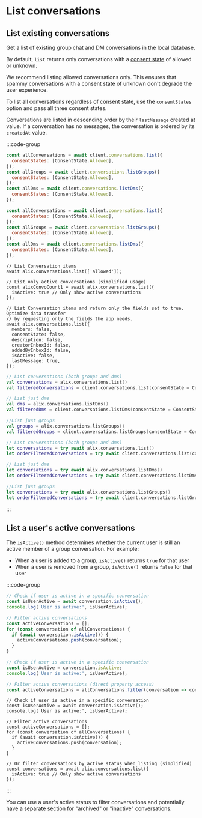 # List conversations

## List existing conversations

Get a list of existing group chat and DM conversations in the local database.

By default, `list` returns only conversations with a [consent state](/chat-apps/user-consent/user-consent#how-user-consent-preferences-are-set) of allowed or unknown.

We recommend listing allowed conversations only. This ensures that spammy conversations with a consent state of unknown don't degrade the user experience.

To list all conversations regardless of consent state, use the `consentStates` option and pass all three consent states.

Conversations are listed in descending order by their `lastMessage` created at value. If a conversation has no messages, the conversation is ordered by its `createdAt` value.

:::code-group

```js [Browser]
const allConversations = await client.conversations.list({
  consentStates: [ConsentState.Allowed],
});
const allGroups = await client.conversations.listGroups({
  consentStates: [ConsentState.Allowed],
});
const allDms = await client.conversations.listDms({
  consentStates: [ConsentState.Allowed],
});
```

```js [Node]
const allConversations = await client.conversations.list({
  consentStates: [ConsentState.Allowed],
});
const allGroups = await client.conversations.listGroups({
  consentStates: [ConsentState.Allowed],
});
const allDms = await client.conversations.listDms({
  consentStates: [ConsentState.Allowed],
});
```

```tsx [React Native]
// List Conversation items
await alix.conversations.list(['allowed']);

// List only active conversations (simplified usage)
const alixConvoCount1 = await alix.conversations.list({
  isActive: true // Only show active conversations
});

// List Conversation items and return only the fields set to true. Optimize data transfer
// by requesting only the fields the app needs.
await alix.conversations.list({
  members: false,
  consentState: false,
  description: false,
  creatorInboxId: false,
  addedByInboxId: false,
  isActive: false,
  lastMessage: true,
});
```

```kotlin [Kotlin]
// List conversations (both groups and dms)
val conversations = alix.conversations.list()
val filteredConversations = client.conversations.list(consentState = ConsentState.ALLOWED)

// List just dms
val dms = alix.conversations.listDms()
val filteredDms = client.conversations.listDms(consentState = ConsentState.ALLOWED)

//List just groups
val groups = alix.conversations.listGroups()
val filteredGroups = client.conversations.listGroups(consentState = ConsentState.ALLOWED)

```

```swift [Swift]
// List conversations (both groups and dms)
let conversations = try await alix.conversations.list()
let orderFilteredConversations = try await client.conversations.list(consentState: .allowed)

// List just dms
let conversations = try await alix.conversations.listDms()
let orderFilteredConversations = try await client.conversations.listDms(consentState: .allowed)

//List just groups
let conversations = try await alix.conversations.listGroups()
let orderFilteredConversations = try await client.conversations.listGroups(consentState: .allowed)
```

:::

## List a user's active conversations

The `isActive()` method determines whether the current user is still an active member of a group conversation. For example:

- When a user is added to a group, `isActive()` returns `true` for that user
- When a user is removed from a group, `isActive()` returns `false` for that user

:::code-group

```js [Browser]
// Check if user is active in a specific conversation
const isUserActive = await conversation.isActive();
console.log('User is active:', isUserActive);

// Filter active conversations
const activeConversations = [];
for (const conversation of allConversations) {
  if (await conversation.isActive()) {
    activeConversations.push(conversation);
  }
}
```

```js [Node]
// Check if user is active in a specific conversation  
const isUserActive = conversation.isActive;
console.log('User is active:', isUserActive);

// Filter active conversations (direct property access)
const activeConversations = allConversations.filter(conversation => conversation.isActive);
```

```tsx [React Native]
// Check if user is active in a specific conversation
const isUserActive = await conversation.isActive();
console.log('User is active:', isUserActive);

// Filter active conversations
const activeConversations = [];
for (const conversation of allConversations) {
  if (await conversation.isActive()) {
    activeConversations.push(conversation);
  }
}

// Or filter conversations by active status when listing (simplified)
const conversations = await alix.conversations.list({
  isActive: true // Only show active conversations
});
```

:::

You can use a user's active status to filter conversations and potentially have a separate section for "archived" or "inactive" conversations.
